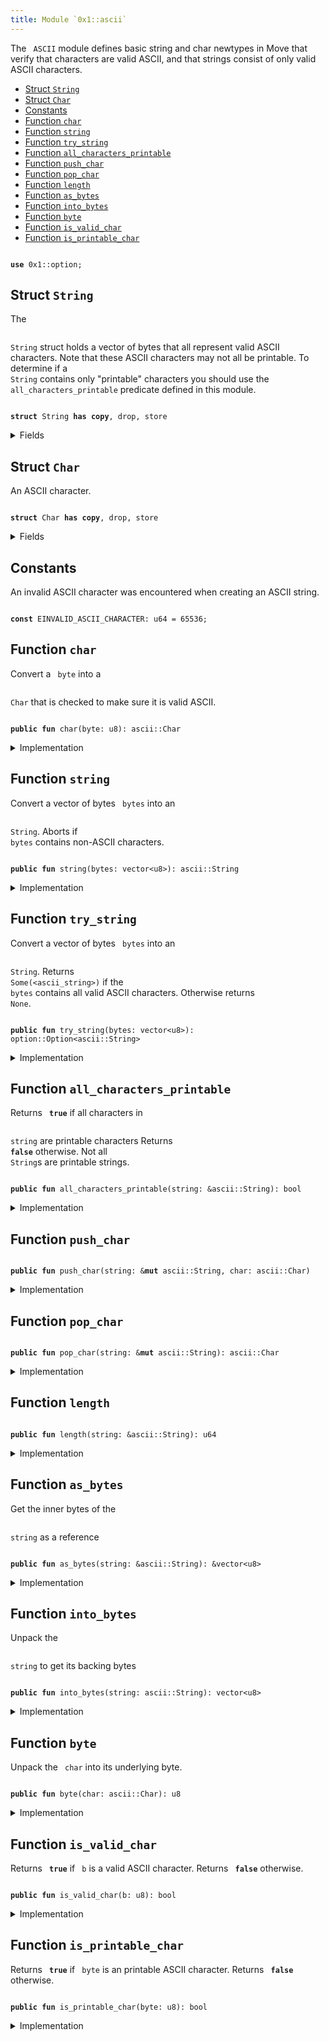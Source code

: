 ```yaml
---
title: Module `0x1::ascii`
---
```


The <code>
ASCII</code> module defines basic string and char newtypes in Move that verify
that characters are valid ASCII, and that strings consist of only valid ASCII characters.


-  [Struct `String`](#0x1_ascii_String)
-  [Struct `Char`](#0x1_ascii_Char)
-  [Constants](#@Constants_0)
-  [Function `char`](#0x1_ascii_char)
-  [Function `string`](#0x1_ascii_string)
-  [Function `try_string`](#0x1_ascii_try_string)
-  [Function `all_characters_printable`](#0x1_ascii_all_characters_printable)
-  [Function `push_char`](#0x1_ascii_push_char)
-  [Function `pop_char`](#0x1_ascii_pop_char)
-  [Function `length`](#0x1_ascii_length)
-  [Function `as_bytes`](#0x1_ascii_as_bytes)
-  [Function `into_bytes`](#0x1_ascii_into_bytes)
-  [Function `byte`](#0x1_ascii_byte)
-  [Function `is_valid_char`](#0x1_ascii_is_valid_char)
-  [Function `is_printable_char`](#0x1_ascii_is_printable_char)


<pre><code>
<b>use</b> <Link href="../move-stdlib/option#0x1_option">0x1::option</Link>;
</code></pre>



<Link id="0x1_ascii_String"></Link>

## Struct `String`

The <code>
<Link href="../move-stdlib/ascii#0x1_ascii_String">String</Link></code> struct holds a vector of bytes that all represent
valid ASCII characters. Note that these ASCII characters may not all
be printable. To determine if a <code>
<Link href="../move-stdlib/ascii#0x1_ascii_String">String</Link></code> contains only "printable"
characters you should use the <code>
all_characters_printable</code> predicate
defined in this module.


<pre><code>
<b>struct</b> <Link href="../move-stdlib/ascii#0x1_ascii_String">String</Link> <b>has</b> <b>copy</b>, drop, store
</code></pre>



<details>
<summary>Fields</summary>


<dl>
<dt>
<code>
bytes: <Link href="../move-stdlib/vector#0x1_vector">vector</Link>&lt;u8&gt;</code>
</dt>
<dd>

</dd>
</dl>


</details>

<Link id="0x1_ascii_Char"></Link>

## Struct `Char`

An ASCII character.


<pre><code>
<b>struct</b> <Link href="../move-stdlib/ascii#0x1_ascii_Char">Char</Link> <b>has</b> <b>copy</b>, drop, store
</code></pre>



<details>
<summary>Fields</summary>


<dl>
<dt>
<code>
byte: u8</code>
</dt>
<dd>

</dd>
</dl>


</details>

<Link id="@Constants_0"></Link>

## Constants


<Link id="0x1_ascii_EINVALID_ASCII_CHARACTER"></Link>

An invalid ASCII character was encountered when creating an ASCII string.


<pre><code>
<b>const</b> <Link href="../move-stdlib/ascii#0x1_ascii_EINVALID_ASCII_CHARACTER">EINVALID_ASCII_CHARACTER</Link>: u64 = 65536;
</code></pre>



<Link id="0x1_ascii_char"></Link>

## Function `char`

Convert a <code>
byte</code> into a <code>
<Link href="../move-stdlib/ascii#0x1_ascii_Char">Char</Link></code> that is checked to make sure it is valid ASCII.


<pre><code>
<b>public</b> <b>fun</b> <Link href="../move-stdlib/ascii#0x1_ascii_char">char</Link>(byte: u8): <Link href="../move-stdlib/ascii#0x1_ascii_Char">ascii::Char</Link>
</code></pre>



<details>
<summary>Implementation</summary>


<pre><code>
<b>public</b> <b>fun</b> <Link href="../move-stdlib/ascii#0x1_ascii_char">char</Link>(byte: u8): <Link href="../move-stdlib/ascii#0x1_ascii_Char">Char</Link> \{
    <b>assert</b>!(<Link href="../move-stdlib/ascii#0x1_ascii_is_valid_char">is_valid_char</Link>(byte), <Link href="../move-stdlib/ascii#0x1_ascii_EINVALID_ASCII_CHARACTER">EINVALID_ASCII_CHARACTER</Link>);
    <Link href="../move-stdlib/ascii#0x1_ascii_Char">Char</Link> \{ byte }
}
</code></pre>



</details>

<Link id="0x1_ascii_string"></Link>

## Function `string`

Convert a vector of bytes <code>
bytes</code> into an <code>
<Link href="../move-stdlib/ascii#0x1_ascii_String">String</Link></code>. Aborts if
<code>
bytes</code> contains non-ASCII characters.


<pre><code>
<b>public</b> <b>fun</b> <Link href="../move-stdlib/string#0x1_string">string</Link>(bytes: <Link href="../move-stdlib/vector#0x1_vector">vector</Link>&lt;u8&gt;): <Link href="../move-stdlib/ascii#0x1_ascii_String">ascii::String</Link>
</code></pre>



<details>
<summary>Implementation</summary>


<pre><code>
<b>public</b> <b>fun</b> <Link href="../move-stdlib/string#0x1_string">string</Link>(bytes: <Link href="../move-stdlib/vector#0x1_vector">vector</Link>&lt;u8&gt;): <Link href="../move-stdlib/ascii#0x1_ascii_String">String</Link> \{
   <b>let</b> x = <Link href="../move-stdlib/ascii#0x1_ascii_try_string">try_string</Link>(bytes);
   <b>assert</b>!(x.is_some(), <Link href="../move-stdlib/ascii#0x1_ascii_EINVALID_ASCII_CHARACTER">EINVALID_ASCII_CHARACTER</Link>);
   x.destroy_some()
}
</code></pre>



</details>

<Link id="0x1_ascii_try_string"></Link>

## Function `try_string`

Convert a vector of bytes <code>
bytes</code> into an <code>
<Link href="../move-stdlib/ascii#0x1_ascii_String">String</Link></code>. Returns
<code>
Some(&lt;ascii_string&gt;)</code> if the <code>
bytes</code> contains all valid ASCII
characters. Otherwise returns <code>
None</code>.


<pre><code>
<b>public</b> <b>fun</b> <Link href="../move-stdlib/ascii#0x1_ascii_try_string">try_string</Link>(bytes: <Link href="../move-stdlib/vector#0x1_vector">vector</Link>&lt;u8&gt;): <Link href="../move-stdlib/option#0x1_option_Option">option::Option</Link>&lt;<Link href="../move-stdlib/ascii#0x1_ascii_String">ascii::String</Link>&gt;
</code></pre>



<details>
<summary>Implementation</summary>


<pre><code>
<b>public</b> <b>fun</b> <Link href="../move-stdlib/ascii#0x1_ascii_try_string">try_string</Link>(bytes: <Link href="../move-stdlib/vector#0x1_vector">vector</Link>&lt;u8&gt;): Option&lt;<Link href="../move-stdlib/ascii#0x1_ascii_String">String</Link>&gt; \{
    <b>let</b> len = bytes.<Link href="../move-stdlib/ascii#0x1_ascii_length">length</Link>();
    <b>let</b> <b>mut</b> i = 0;
    <b>while</b> (i &lt; len) \{
        <b>let</b> possible_byte = bytes[i];
        <b>if</b> (!<Link href="../move-stdlib/ascii#0x1_ascii_is_valid_char">is_valid_char</Link>(possible_byte)) <b>return</b> <Link href="../move-stdlib/option#0x1_option_none">option::none</Link>();
        i = i + 1;
    };
    <Link href="../move-stdlib/option#0x1_option_some">option::some</Link>(<Link href="../move-stdlib/ascii#0x1_ascii_String">String</Link> \{ bytes })
}
</code></pre>



</details>

<Link id="0x1_ascii_all_characters_printable"></Link>

## Function `all_characters_printable`

Returns <code>
<b>true</b></code> if all characters in <code>
<Link href="../move-stdlib/string#0x1_string">string</Link></code> are printable characters
Returns <code>
<b>false</b></code> otherwise. Not all <code>
<Link href="../move-stdlib/ascii#0x1_ascii_String">String</Link></code>s are printable strings.


<pre><code>
<b>public</b> <b>fun</b> <Link href="../move-stdlib/ascii#0x1_ascii_all_characters_printable">all_characters_printable</Link>(<Link href="../move-stdlib/string#0x1_string">string</Link>: &<Link href="../move-stdlib/ascii#0x1_ascii_String">ascii::String</Link>): bool
</code></pre>



<details>
<summary>Implementation</summary>


<pre><code>
<b>public</b> <b>fun</b> <Link href="../move-stdlib/ascii#0x1_ascii_all_characters_printable">all_characters_printable</Link>(<Link href="../move-stdlib/string#0x1_string">string</Link>: &<Link href="../move-stdlib/ascii#0x1_ascii_String">String</Link>): bool \{
    <b>let</b> len = <Link href="../move-stdlib/string#0x1_string">string</Link>.bytes.<Link href="../move-stdlib/ascii#0x1_ascii_length">length</Link>();
    <b>let</b> <b>mut</b> i = 0;
    <b>while</b> (i &lt; len) \{
        <b>let</b> byte = <Link href="../move-stdlib/string#0x1_string">string</Link>.bytes[i];
        <b>if</b> (!<Link href="../move-stdlib/ascii#0x1_ascii_is_printable_char">is_printable_char</Link>(byte)) <b>return</b> <b>false</b>;
        i = i + 1;
    };
    <b>true</b>
}
</code></pre>



</details>

<Link id="0x1_ascii_push_char"></Link>

## Function `push_char`



<pre><code>
<b>public</b> <b>fun</b> <Link href="../move-stdlib/ascii#0x1_ascii_push_char">push_char</Link>(<Link href="../move-stdlib/string#0x1_string">string</Link>: &<b>mut</b> <Link href="../move-stdlib/ascii#0x1_ascii_String">ascii::String</Link>, char: <Link href="../move-stdlib/ascii#0x1_ascii_Char">ascii::Char</Link>)
</code></pre>



<details>
<summary>Implementation</summary>


<pre><code>
<b>public</b> <b>fun</b> <Link href="../move-stdlib/ascii#0x1_ascii_push_char">push_char</Link>(<Link href="../move-stdlib/string#0x1_string">string</Link>: &<b>mut</b> <Link href="../move-stdlib/ascii#0x1_ascii_String">String</Link>, char: <Link href="../move-stdlib/ascii#0x1_ascii_Char">Char</Link>) \{
    <Link href="../move-stdlib/string#0x1_string">string</Link>.bytes.push_back(char.byte);
}
</code></pre>



</details>

<Link id="0x1_ascii_pop_char"></Link>

## Function `pop_char`



<pre><code>
<b>public</b> <b>fun</b> <Link href="../move-stdlib/ascii#0x1_ascii_pop_char">pop_char</Link>(<Link href="../move-stdlib/string#0x1_string">string</Link>: &<b>mut</b> <Link href="../move-stdlib/ascii#0x1_ascii_String">ascii::String</Link>): <Link href="../move-stdlib/ascii#0x1_ascii_Char">ascii::Char</Link>
</code></pre>



<details>
<summary>Implementation</summary>


<pre><code>
<b>public</b> <b>fun</b> <Link href="../move-stdlib/ascii#0x1_ascii_pop_char">pop_char</Link>(<Link href="../move-stdlib/string#0x1_string">string</Link>: &<b>mut</b> <Link href="../move-stdlib/ascii#0x1_ascii_String">String</Link>): <Link href="../move-stdlib/ascii#0x1_ascii_Char">Char</Link> \{
    <Link href="../move-stdlib/ascii#0x1_ascii_Char">Char</Link> \{ byte: <Link href="../move-stdlib/string#0x1_string">string</Link>.bytes.pop_back() }
}
</code></pre>



</details>

<Link id="0x1_ascii_length"></Link>

## Function `length`



<pre><code>
<b>public</b> <b>fun</b> <Link href="../move-stdlib/ascii#0x1_ascii_length">length</Link>(<Link href="../move-stdlib/string#0x1_string">string</Link>: &<Link href="../move-stdlib/ascii#0x1_ascii_String">ascii::String</Link>): u64
</code></pre>



<details>
<summary>Implementation</summary>


<pre><code>
<b>public</b> <b>fun</b> <Link href="../move-stdlib/ascii#0x1_ascii_length">length</Link>(<Link href="../move-stdlib/string#0x1_string">string</Link>: &<Link href="../move-stdlib/ascii#0x1_ascii_String">String</Link>): u64 \{
    <Link href="../move-stdlib/string#0x1_string">string</Link>.<Link href="../move-stdlib/ascii#0x1_ascii_as_bytes">as_bytes</Link>().<Link href="../move-stdlib/ascii#0x1_ascii_length">length</Link>()
}
</code></pre>



</details>

<Link id="0x1_ascii_as_bytes"></Link>

## Function `as_bytes`

Get the inner bytes of the <code>
<Link href="../move-stdlib/string#0x1_string">string</Link></code> as a reference


<pre><code>
<b>public</b> <b>fun</b> <Link href="../move-stdlib/ascii#0x1_ascii_as_bytes">as_bytes</Link>(<Link href="../move-stdlib/string#0x1_string">string</Link>: &<Link href="../move-stdlib/ascii#0x1_ascii_String">ascii::String</Link>): &<Link href="../move-stdlib/vector#0x1_vector">vector</Link>&lt;u8&gt;
</code></pre>



<details>
<summary>Implementation</summary>


<pre><code>
<b>public</b> <b>fun</b> <Link href="../move-stdlib/ascii#0x1_ascii_as_bytes">as_bytes</Link>(<Link href="../move-stdlib/string#0x1_string">string</Link>: &<Link href="../move-stdlib/ascii#0x1_ascii_String">String</Link>): &<Link href="../move-stdlib/vector#0x1_vector">vector</Link>&lt;u8&gt; \{
   &<Link href="../move-stdlib/string#0x1_string">string</Link>.bytes
}
</code></pre>



</details>

<Link id="0x1_ascii_into_bytes"></Link>

## Function `into_bytes`

Unpack the <code>
<Link href="../move-stdlib/string#0x1_string">string</Link></code> to get its backing bytes


<pre><code>
<b>public</b> <b>fun</b> <Link href="../move-stdlib/ascii#0x1_ascii_into_bytes">into_bytes</Link>(<Link href="../move-stdlib/string#0x1_string">string</Link>: <Link href="../move-stdlib/ascii#0x1_ascii_String">ascii::String</Link>): <Link href="../move-stdlib/vector#0x1_vector">vector</Link>&lt;u8&gt;
</code></pre>



<details>
<summary>Implementation</summary>


<pre><code>
<b>public</b> <b>fun</b> <Link href="../move-stdlib/ascii#0x1_ascii_into_bytes">into_bytes</Link>(<Link href="../move-stdlib/string#0x1_string">string</Link>: <Link href="../move-stdlib/ascii#0x1_ascii_String">String</Link>): <Link href="../move-stdlib/vector#0x1_vector">vector</Link>&lt;u8&gt; \{
   <b>let</b> <Link href="../move-stdlib/ascii#0x1_ascii_String">String</Link> \{ bytes } = <Link href="../move-stdlib/string#0x1_string">string</Link>;
   bytes
}
</code></pre>



</details>

<Link id="0x1_ascii_byte"></Link>

## Function `byte`

Unpack the <code>
char</code> into its underlying byte.


<pre><code>
<b>public</b> <b>fun</b> <Link href="../move-stdlib/ascii#0x1_ascii_byte">byte</Link>(char: <Link href="../move-stdlib/ascii#0x1_ascii_Char">ascii::Char</Link>): u8
</code></pre>



<details>
<summary>Implementation</summary>


<pre><code>
<b>public</b> <b>fun</b> <Link href="../move-stdlib/ascii#0x1_ascii_byte">byte</Link>(char: <Link href="../move-stdlib/ascii#0x1_ascii_Char">Char</Link>): u8 \{
   <b>let</b> <Link href="../move-stdlib/ascii#0x1_ascii_Char">Char</Link> \{ byte } = char;
   byte
}
</code></pre>



</details>

<Link id="0x1_ascii_is_valid_char"></Link>

## Function `is_valid_char`

Returns <code>
<b>true</b></code> if <code>
b</code> is a valid ASCII character. Returns <code>
<b>false</b></code> otherwise.


<pre><code>
<b>public</b> <b>fun</b> <Link href="../move-stdlib/ascii#0x1_ascii_is_valid_char">is_valid_char</Link>(b: u8): bool
</code></pre>



<details>
<summary>Implementation</summary>


<pre><code>
<b>public</b> <b>fun</b> <Link href="../move-stdlib/ascii#0x1_ascii_is_valid_char">is_valid_char</Link>(b: u8): bool \{
   b &lt;= 0x7F
}
</code></pre>



</details>

<Link id="0x1_ascii_is_printable_char"></Link>

## Function `is_printable_char`

Returns <code>
<b>true</b></code> if <code>
byte</code> is an printable ASCII character. Returns <code>
<b>false</b></code> otherwise.


<pre><code>
<b>public</b> <b>fun</b> <Link href="../move-stdlib/ascii#0x1_ascii_is_printable_char">is_printable_char</Link>(byte: u8): bool
</code></pre>



<details>
<summary>Implementation</summary>


<pre><code>
<b>public</b> <b>fun</b> <Link href="../move-stdlib/ascii#0x1_ascii_is_printable_char">is_printable_char</Link>(byte: u8): bool \{
   byte &gt;= 0x20 && // Disallow metacharacters
   <Link href="../move-stdlib/ascii#0x1_ascii_byte">byte</Link> &lt;= 0x7E // Don't allow DEL metacharacter
}
</code></pre>



</details>
